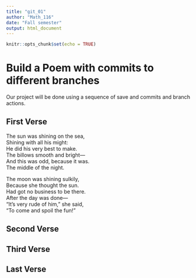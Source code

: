 ```yaml
---
title: "git_01"
author: "Math_116"
date: "Fall semester"
output: html_document
---
```


```r
knitr::opts_chunk$set(echo = TRUE)
```
# Build a Poem with commits to different branches
Our project will be done using a sequence of save and commits and branch actions.
<!-- Do not modify or change any text in "!--" bracketed areas such as this --- these are instructions to
you, if you change any of this the git program will notice it and compromise your git merging strategy !-->

## First Verse 


<!--Put the first five lines of a poem by Lewis Carrol in this section!-->


The sun was shining on the sea,  
   Shining with all his might:  
He did his very best to make.   
   The billows smooth and bright—      
And this was odd, because it was.   
   The middle of the night.  

The moon was shining sulkily,    
   Because she thought the sun.   
Had got no business to be there.   
   After the day was done—  
"It's very rude of him," she said,  
   "To come and spoil the fun!"  
   
   
## Second Verse
<!--Put the first five lines of a poem by Robert Frost here!-->

## Third Verse
<!--Put the first two verses of The Walrus and the Carpenter here!-->

## Last Verse
<!--Put a short poem you created using chatGPT of 20 to 30 lines,here!-->
